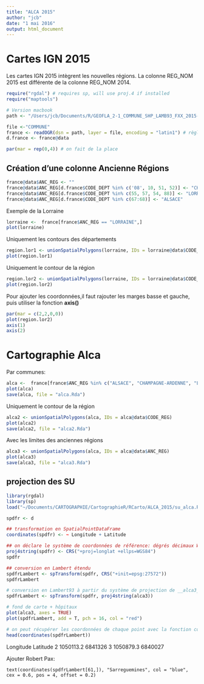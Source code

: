 ```yaml
---
title: "ALCA 2015"
author: "jcb"
date: "1 mai 2016"
output: html_document
---
```


Cartes IGN 2015
===============

Les cartes IGN 2015 intègrent les nouvelles régions. La colonne REG_NOM 2015 est différente de la colonne REG_NOM 2014. 

```r
require("rgdal") # requires sp, will use proj.4 if installed
require("maptools")

# Version macbook
path <- "/Users/jcb/Documents/R/GEOFLA_2-1_COMMUNE_SHP_LAMB93_FXX_2015-12-01/GEOFLA/1_DONNEES_LIVRAISON_2015/GEOFLA_2-1_SHP_LAMB93_FR-ED152/COMMUNE"

file <-"COMMUNE"
france <- readOGR(dsn = path, layer = file, encoding = "latin1") # règle le pb de accents
d.france <- france@data

par(mar = rep(0,4)) # on fait de la place
```

Création d'une colonne Ancienne Régions
---------------------------------------
```r
france@data$ANC_REG <- ""
france@data$ANC_REG[d.france$CODE_DEPT %in% c('08', 10, 51, 52)] <- "CHAMPAGNE-ARDENNE"
france@data$ANC_REG[d.france$CODE_DEPT %in% c(55, 57, 54, 88)] <- "LORRAINE"
france@data$ANC_REG[d.france$CODE_DEPT %in% c(67:68)] <- "ALSACE"
```

Exemple de la Lorraine
```r
lorraine <-  france[france$ANC_REG == "LORRAINE",]
plot(lorraine)

```

Uniquement les contours des départements
```r
region.lor1 <- unionSpatialPolygons(lorraine, IDs = lorraine@data$CODE_DEPT)
plot(region.lor1)
```

Uniquement le contour de la région 
```r
region.lor2 <- unionSpatialPolygons(lorraine, IDs = lorraine@data$CODE_REG)
plot(region.lor2)
```

Pour ajouter les coordonnées,il faut rajouter les marges basse et gauche, puis utiliser la fonction __axis()__
```r
par(mar = c(2,2,0,0))
plot(region.lor2)
axis(1)
axis(2)

```

Cartographie Alca
=================

Par communes:
```r
alca <-  france[france$ANC_REG %in% c("ALSACE", "CHAMPAGNE-ARDENNE", "LORRAINE"),]
plot(alca)
save(alca, file = "alca.Rda")

```

Uniquement le contour de la région 
```r
alca2 <- unionSpatialPolygons(alca, IDs = alca@data$CODE_REG)
plot(alca2)
save(alca2, file = "alca2.Rda")
```

Avec les limites des anciennes régions
```r
alca3 <- unionSpatialPolygons(alca, IDs = alca@data$ANC_REG)
plot(alca3)
save(alca3, file = "alca3.Rda")
```
projection des SU
-----------------
```r
library(rgdal)
library(sp)
load("~/Documents/CARTOGRAPHIE/CartographieR/RCarto/ALCA_2015/su_alca.Rda") #d hopitaux ALCA

spdfr <- d

## transformation en SpatialPointDataFrame
coordinates(spdfr) <- ~ Longitude + Latitude

## on déclare le système de coordonnées de référence: dégrés décimaux WGS84
proj4string(spdfr) <- CRS("+proj=longlat +ellps=WGS84")
spdfr

## conversion en Lambert étendu
spdfrLambert <- spTransform(spdfr, CRS("+init=epsg:27572"))
spdfrLambert

# conversion en Lambert93 à partir du système de projection de __alca3__:
spdfrLambert <- spTransform(spdfr, proj4string(alca3))

# fond de carte + hôpitaux
plot(alca3, axes = TRUE)
plot(spdfrLambert, add = T, pch = 16, col = "red")

# on peut récupérer les coordonnées de chaque point avec la fonction coordinates()
head(coordinates(spdfrLambert))
```
   Longitude Latitude
2  1050113.2  6841326
3  1050879.3  6840027

Ajouter Robert Pax:
```
text(coordinates(spdfrLambert[61,]), "Sarreguemines", col = "blue", cex = 0.6, pos = 4, offset = 0.2)

```

